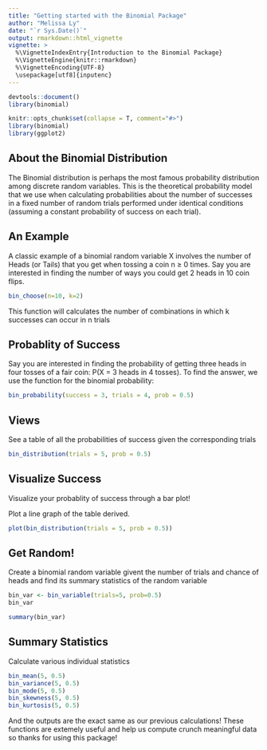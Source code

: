 ```yaml
---
title: "Getting started with the Binomial Package"
author: "Melissa Ly"
date: "`r Sys.Date()`"
output: rmarkdown::html_vignette
vignette: >
  %\VignetteIndexEntry{Introduction to the Binomial Package}
  %\VignetteEngine{knitr::rmarkdown}
  %\VignetteEncoding{UTF-8}
  \usepackage[utf8]{inputenc}
---
```

```r
devtools::document() 
library(binomial)
```

```r
knitr::opts_chunk$set(collapse = T, comment="#>")
library(binomial)
library(ggplot2)
```

## About the Binomial Distribution
The Binomial distribution is perhaps the most famous probability distribution among discrete
random variables. This is the theoretical probability model that we use when calculating
probabilities about the number of successes in a fixed number of random trials performed
under identical conditions (assuming a constant probability of success on each trial).

## An Example

A classic example of a binomial random variable X involves the number of Heads (or Tails)
that you get when tossing a coin n ≥ 0 times. Say you are interested in finding the number of ways you could get 2 heads in 10 coin flips.
```r
bin_choose(n=10, k=2)
```
This function will calculates the number of combinations in which k successes can occur in n trials

## Probablity of Success

Say you are interested in finding the probability of getting three heads in four tosses of a fair coin: P(X = 3 heads in 4 tosses). To find the answer, we use the function for the binomial probability:
```r
bin_probability(success = 3, trials = 4, prob = 0.5)
```


## Views
See a table of all the probabilities of success given the corresponding trials

```r
bin_distribution(trials = 5, prob = 0.5)
```


## Visualize Success

Visualize your probablity of success through a bar plot!

Plot a line graph of the table derived.
```r
plot(bin_distribution(trials = 5, prob = 0.5))
```


## Get Random!

Create a binomial random variable givent the number of trials and chance of heads and find its summary statistics of the random variable
```r
bin_var <- bin_variable(trials=5, prob=0.5)
bin_var

summary(bin_var)
```

## Summary Statistics

Calculate various individual statistics 

```r
bin_mean(5, 0.5)
bin_variance(5, 0.5)
bin_mode(5, 0.5)
bin_skewness(5, 0.5)
bin_kurtosis(5, 0.5)
```

And the outputs are the exact same as our previous calculations! These functions are extemely useful and help us compute crunch meaningful data so thanks for using this package!
